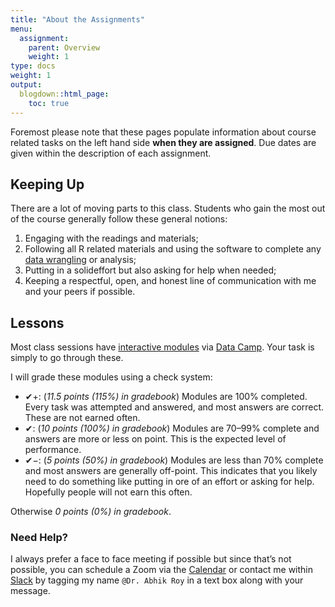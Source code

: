 ```yaml
---
title: "About the Assignments"
menu:
  assignment:
    parent: Overview
    weight: 1
type: docs
weight: 1
output:
  blogdown::html_page:
    toc: true
---
```


Foremost please note that these pages populate information about course related tasks on the left hand side **when they are assigned**. Due dates are given within the description of each assignment.

## Keeping Up

There are a lot of moving parts to this class. Students who gain the most out of the course generally follow these general notions:

1. Engaging with the readings and materials;
2. Following all R related materials and using the software to complete any [data wrangling](https://en.wikipedia.org/wiki/Data_wrangling){target="_blank"} or analysis;
3. Putting in a solideffort but also asking for help when needed; 
4. Keeping a respectful, open, and honest line of communication with me and your peers if possible.


## Lessons

Most class sessions have [interactive modules](/lesson/) via [Data Camp](https://www.datacamp.com/). Your task is simply to go through these. 

I will grade these modules using a check system:

- ✔+: (*11.5 points (115%) in gradebook*) Modules are 100% completed. Every task was attempted and answered, and most answers are correct. These are not earned often.
- ✔: (*10 points (100%) in gradebook*) Modules are 70–99% complete and answers are more or less on point. This is the expected level of performance.
- ✔−: (*5 points (50%) in gradebook*) Modules are less than 70% complete and most answers are generally off-point. This indicates that you likely need to do something like putting in ore of an effort or asking for help. Hopefully people will not earn this often.

Otherwise *0 points (0%) in gradebook*.

### Need Help?
I always prefer a face to face meeting if possible but since that's not possible, you can schedule a Zoom via the [Calendar](https://calendly.com/nopiecharts/short30){target="_blank"} or contact me within [Slack](http:/2021edp693e.slack.com){target="_blank"} by tagging my name `@Dr. Abhik Roy` in a text box along with your message.

